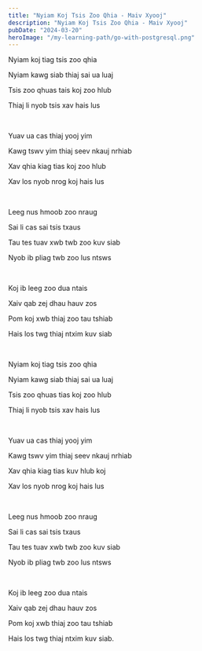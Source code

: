 ```yaml
---
title: "Nyiam Koj Tsis Zoo Qhia - Maiv Xyooj"
description: "Nyiam Koj Tsis Zoo Qhia - Maiv Xyooj"
pubDate: "2024-03-20"
heroImage: "/my-learning-path/go-with-postgresql.png"
---
```


Nyiam koj tiag tsis zoo qhia

Nyiam kawg siab thiaj sai ua luaj

Tsis zoo qhuas tais koj zoo hlub

Thiaj li nyob tsis xav hais lus

<br />

Yuav ua cas thiaj yooj yim

Kawg tswv yim thiaj seev nkauj nrhiab

Xav qhia kiag tias koj zoo hlub

Xav los nyob nrog koj hais lus

<br />

Leeg nus hmoob zoo nraug

Sai li cas sai tsis txaus

Tau tes tuav xwb twb zoo kuv siab

Nyob ib pliag twb zoo lus ntsws

<br />

Koj ib leeg zoo dua ntais

Xaiv qab zej dhau hauv zos

Pom koj xwb thiaj zoo tau tshiab

Hais los twg thiaj ntxim kuv siab

<br />

Nyiam koj tiag tsis zoo qhia

Nyiam kawg siab thiaj sai ua luaj

Tsis zoo qhuas tias koj zoo hlub

Thiaj li nyob tsis xav hais lus

<br />

Yuav ua cas thiaj yooj yim

Kawg tswv yim thiaj seev nkauj nrhiab

Xav qhia kiag tias kuv hlub koj

Xav los nyob nrog koj hais lus

<br />

Leeg nus hmoob zoo nraug

Sai li cas sai tsis txaus

Tau tes tuav xwb twb zoo kuv siab

Nyob ib pliag twb zoo lus ntsws

<br />

Koj ib leeg zoo dua ntais

Xaiv qab zej dhau hauv zos

Pom koj xwb thiaj zoo tau tshiab

Hais los twg thiaj ntxim kuv siab.
